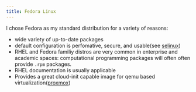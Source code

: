 ```yaml
---
title: Fedora Linux
---
```


I chose Fedora as my standard distribution for a variety of reasons:

  - wide variety of up-to-date packages
  - default configuration is perfomative, secure, and usable(see [selinux](./selinux.qmd))
  - RHEL and Fedora familiy distros are very common in enterprise and academic spaces: computational programming packages will often often provide `.rpm` packages.
  - RHEL documentation is usually applicable
  - Provides a great cloud-init capable image for qemu based virtualization([proxmox](../proxmox/))
